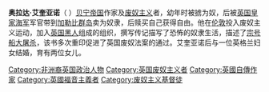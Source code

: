 {{Unreferenced|time=2020-10-28T09:10:54+00:00}}
'''奥拉达·艾奎亚诺'''（{{lang-en|Olaudah Equiano}} {{bd|1745年||1797年|3月31日}}）[[贝宁帝国|贝宁帝国]]{{le|伊博地区|Igboland}}作家及[[废奴主义|废奴主义]]者，幼年时被掳为奴，后被[[英国皇家海军|英国皇家海军]]军官带到[[加勒比群岛|加勒比群岛]]卖为奴隶，后赎买自己获得自由。他在[[伦敦|伦敦]]投入废奴主义运动，加入[[英国黑人|英国黑人]]组成的组织，撰写传记描写了恐怖的奴隶生活，描述了[[宗号船大屠杀|宗号船大屠杀]]，该书多次重印促进了英国废奴法案的通过。艾奎亚诺后与一位英格兰妇女结婚，育有两位女儿。

[[Category:非洲裔英国政治人物|Category:非洲裔英国政治人物]]
[[Category:英国废奴主义者|Category:英国废奴主义者]]
[[Category:英國自傳作家|Category:英國自傳作家]]
[[Category:英國福音主義者|Category:英國福音主義者]]
[[Category:废奴主义基督徒|Category:废奴主义基督徒]]